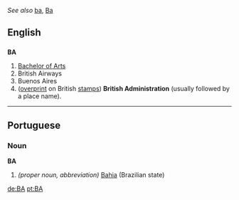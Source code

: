 ''See also'' [[ba]], [[Ba]]
==English==

==={{initialism}}===
'''BA'''

#[[Bachelor of Arts]]
#British Airways
#Buenos Aires
#([[overprint]] on British [[stamp]]s) '''British Administration''' (usually followed by a place name).
----

==Portuguese==
===Noun===
'''BA'''
#''(proper noun, abbreviation)'' [[Bahia]] (Brazilian state)

[[de:BA]]
[[pt:BA]]